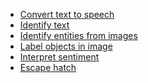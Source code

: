* [Convert text to speech](/[platform]/prev/build-a-backend/more-features/predictions/text-to-speech/)
* [Identify text](/[platform]/prev/build-a-backend/more-features/predictions/identify-text/)
* [Identify entities from images](/[platform]/prev/build-a-backend/more-features/predictions/identify-entity/)
* [Label objects in image](/[platform]/prev/build-a-backend/more-features/predictions/label-image/)
* [Interpret sentiment](/[platform]/prev/build-a-backend/more-features/predictions/interpret-sentiment/)
* [Escape hatch]()
